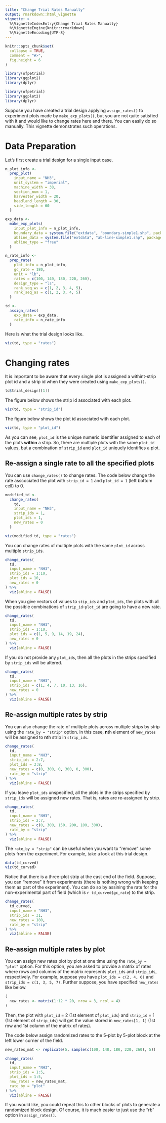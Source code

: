 ```yaml
---
title: "Change Trial Rates Manually"
output: rmarkdown::html_vignette
vignette: >
  %\VignetteIndexEntry{Change Trial Rates Manually}
  %\VignetteEngine{knitr::rmarkdown}
  %\VignetteEncoding{UTF-8}
---
```


```r
knitr::opts_chunk$set(
  collapse = TRUE,
  comment = "#>",
  fig.height = 6
)
```

```r
library(ofpetrial)
library(ggplot2)
library(dplyr)
```

```r
library(ofpetrial)
library(ggplot2)
library(dplyr)
```

Suppose you have created a trial design applying `assign_rates()` to experiment plots made by `make_exp_plots()`, but you are not quite satisfied with it and would like to change rates here and there. You can easily do so manually. This vignette demonstrates such operations. 

# Data Preparation 

Let's first create a trial design for a single input case.

```r
n_plot_info <-
  prep_plot(
    input_name = "NH3",
    unit_system = "imperial",
    machine_width = 30,
    section_num = 1,
    harvester_width = 20,
    headland_length = 30,
    side_length = 60
  )

exp_data <-
  make_exp_plots(
    input_plot_info = n_plot_info,
    boundary_data = system.file("extdata", "boundary-simple1.shp", package = "ofpetrial"),
    abline_data = system.file("extdata", "ab-line-simple1.shp", package = "ofpetrial"),
    abline_type = "free"
  )

n_rate_info <-
  prep_rate(
    plot_info = n_plot_info,
    gc_rate = 180,
    unit = "lb",
    rates = c(100, 140, 180, 220, 260),
    design_type = "ls",
    rank_seq_ws = c(1, 2, 3, 4, 5),
    rank_seq_as = c(1, 2, 3, 4, 5)
  )

td <-
  assign_rates(
    exp_data = exp_data,
    rate_info = n_rate_info
  )
```

Here is what the trial design looks like.

```r
viz(td, type = "rates")
```

# Changing rates 

It is important to be aware that every single plot is assigned a withint-strip plot id and a strip id when they were created using `make_exp_plots()`. 

```r
td$trial_design[[1]]
```

The figure below shows the strip id associated with each plot.
```r
viz(td, type = "strip_id")
```

The figure below shows the plot id associated with each plot.
```r
viz(td, type = "plot_id")
```

As you can see, `plot_id` is the unique numeric identifier assigned to each of the plots **within** a strip. So, there are multiple plots with the same `plot_id` values, but a combination of `strip_id` and `plot_id` uniquely identifies a plot.

## Re-assign a single rate to all the specified plots

You can use `change_rates()` to change rates. The code below change the rate asscociated the plot with `strip_id = 1` and `plot_id = 1` (left bottom cell) to 0.

```r
modified_td <-
  change_rates(
    td,
    input_name = "NH3",
    strip_ids = 1,
    plot_ids = 1,
    new_rates = 0
  )
```

```r
viz(modified_td, type = "rates")
```

You can change rates of multiple plots with the same `plot_id` across multiple `strip_id`s.

```r
change_rates(
  td,
  input_name = "NH3",
  strip_ids = 1:10,
  plot_ids = 10,
  new_rates = 0
) %>%
  viz(abline = FALSE)
```

When you give vectors of values to `stip_ids` and `plot_ids`, the plots with all the possible combinations of `strip_id`-`plot_id` are going to have a new rate.

```r
change_rates(
  td,
  input_name = "NH3",
  strip_ids = 1:10,
  plot_ids = c(1, 5, 9, 14, 19, 24),
  new_rates = 0
) %>%
  viz(abline = FALSE)
```

If you do not provide any `plot_ids`, then all the plots in the strips specified by `strip_ids` will be altered. 

```r
change_rates(
  td,
  input_name = "NH3",
  strip_ids = c(1, 4, 7, 10, 13, 16),
  new_rates = 0
) %>%
  viz(abline = FALSE)
```

## Re-assign multiple rates by strip

You can also change the rate of multiple plots across multiple strips by strip using the `rate_by = "strip"` option. In this case, **n**th element of `new_rates` will be assigned to **n**th strip in `strip_ids`.

```r
change_rates(
  td,
  input_name = "NH3",
  strip_ids = 2:7,
  plot_ids = 3:8,
  new_rates = c(0, 300, 0, 300, 0, 300),
  rate_by = "strip"
) %>%
  viz(abline = FALSE)
```

If you leave `plot_ids` unspecified, all the plots in the strips specified by `strip_ids` will be assigned new rates. That is, rates are re-assigned by strip. 

```r
change_rates(
  td,
  input_name = "NH3",
  strip_ids = 2:7,
  new_rates = c(0, 300, 150, 200, 100, 300),
  rate_by = "strip"
) %>%
  viz(abline = FALSE)
```

The `rate_by = "strip"` can be useful when you want to "remove" some plots from the experiment. For example, take a look at this trial design.

```r
data(td_curved)
viz(td_curved)
```

Notice that there is a three-plot strip at the east end of the field. Suppose, you can "remove" it from experiments (there is nothing wrong with keeping them as part of the experiment). You can do so by assining the rate for the non-experimental part of field (which is `r td_curved$gc_rate`) to the strip. 

```r
change_rates(
  td_curved,
  input_name = "NH3",
  strip_ids = 31,
  new_rates = 180,
  rate_by = "strip"
) %>%
  viz(abline = FALSE)
```

## Re-assign multiple rates by plot

You can assign new rates plot by plot at one time using the `rate_by = "plot"` option. For this option, you are asked to provide a matrix of rates where rows and columns of the matrix represents `plot_id`s and `strip_id`s, respectively. For example, suppose you have `plot_ids = c(2, 4, 6)` and `strip_ids = c(1, 3, 5, 7)`. Further suppose, you have specified `new_rates` like below.

```r
(
  new_rates <- matrix(1:12 * 20, nrow = 3, ncol = 4)
)
```

Then, the plot with `plot_id` = 2 (1st element of `plot_ids`) and `strip_id` = 1 (1st element of `strip_ids`) will get the value stored in `new_rates[1, 1]` (1st row and 1st column of the matrix of rates).

The code below assign randomized rates to the 5-plot by 5-plot block at the left lower corner of the field. 

```r
new_rates_mat <- replicate(5, sample(c(100, 140, 180, 220, 260), 5))

change_rates(
  td,
  input_name = "NH3",
  strip_ids = 1:5,
  plot_ids = 1:5,
  new_rates = new_rates_mat,
  rate_by = "plot"
) %>%
  viz(abline = FALSE)
```

If you would like, you could repeat this to other blocks of plots to generate a randomized block design. Of course, it is much easier to just use the "rb" option in `assign_rates()`.
